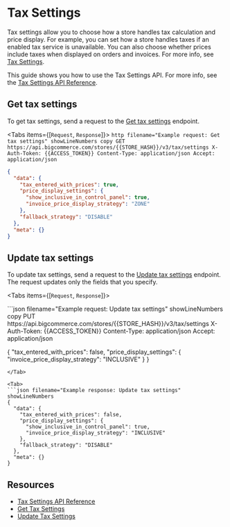 # Tax Settings

Tax settings allow you to choose how a store handles tax calculation and price display. For example, you can set how a store handles taxes if an enabled tax service is unavailable. You can also choose whether prices include taxes when displayed on orders and invoices. For more info, see [Tax Settings](https://support.bigcommerce.com/s/article/Tax-Overview?language=en_US#tax-settings).

This guide shows you how to use the Tax Settings API. For more info, see the [Tax Settings API Reference](/api-reference/store-management/tax-settings). 

## Get tax settings

To get tax settings, send a request to the [Get tax settings](/api-reference/store-management/tax-settings/tax-settings/get-tax-settings) endpoint.

<Tabs items={[`Request`, `Response`]}>
  <Tab>
    ```http filename="Example request: Get tax settings" showLineNumbers copy
    GET https://api.bigcommerce.com/stores/{{STORE_HASH}}/v3/tax/settings
    X-Auth-Token: {{ACCESS_TOKEN}}
    Content-Type: application/json
    Accept: application/json
    ```
  </Tab>
  <Tab>
  ```json filename="Example response: Get tax settings" showLineNumbers copy
  {
    "data": {
      "tax_entered_with_prices": true,
      "price_display_settings": {
        "show_inclusive_in_control_panel": true,
        "invoice_price_display_strategy": "ZONE"
      },
      "fallback_strategy": "DISABLE"
    },
    "meta": {}
  }
  ```
  </Tab>
</Tabs>

## Update tax settings

To update tax settings, send a request to the [Update tax settings](/api-reference/store-management/tax-settings/tax-settings/update-tax-settings) endpoint. The request updates only the fields that you specify.

<Tabs items={[`Request`, `Response`]}>

<Tab>
```json filename="Example request: Update tax settings" showLineNumbers copy
PUT https://api.bigcommerce.com/stores/{{STORE_HASH}}/v3/tax/settings
X-Auth-Token: {{ACCESS_TOKEN}}
Content-Type: application/json
Accept: application/json

{
  "tax_entered_with_prices": false,
  "price_display_settings": {
    "invoice_price_display_strategy": "INCLUSIVE"
  }
}
```
</Tab>

<Tab>
```json filename="Example response: Update tax settings" showLineNumbers 
{
  "data": {
    "tax_entered_with_prices": false,
    "price_display_settings": {
      "show_inclusive_in_control_panel": true,
      "invoice_price_display_strategy": "INCLUSIVE"
    },
    "fallback_strategy": "DISABLE"
  },
  "meta": {}
}
```
</Tab>

</Tabs>

## Resources

- [Tax Settings API Reference](/api-reference/store-management/tax-settings)
- [Get Tax Settings](/api-reference/store-management/tax-settings/tax-settings/get-tax-settings)
- [Update Tax Settings](/api-reference/store-management/tax-settings/tax-settings/update-tax-settings)
